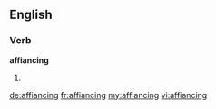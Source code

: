 ==English==

===Verb===
'''affiancing'''

# {{present participle of|[[affiance]]}}

[[de:affiancing]]
[[fr:affiancing]]
[[my:affiancing]]
[[vi:affiancing]]